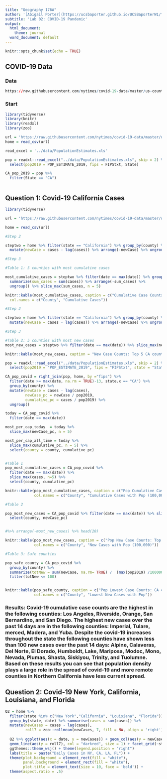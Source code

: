 ```yaml
---
title: "Geography 176A"
author: '[Abigail Porter](https://ucsbaporter.github.io/UCSBaporterW1/first-webpage/index.html)'
subtitle: 'Lab 02: COVID-19 Pandemic'
output:
  html_document:
    theme: journal
  word_document: default
---
```


```r
knitr::opts_chunk$set(echo = TRUE)
```

## COVID-19 Data

### Data

```r
https://raw.githubusercontent.com/nytimes/covid-19-data/master/us-counties.csv
```

### Start

```r
library(tidyverse)
library(knitr)
library(readxl)
library(zoo)

url = 'https://raw.githubusercontent.com/nytimes/covid-19-data/master/us-counties.csv'
home = read_csv(url)

read_excel = '../data/PopulationEstimates.xls'

pop = readxl::read_excel("../data/PopulationEstimates.xls", skip = 2) %>% 
  select(pop2019 = POP_ESTIMATE_2019, fips = FIPStxt, State)

CA_pop_2019 = pop %>%
  filter(State == "CA") 

```

```r

```

## Question 1: Covid-19 California Cases 

```r
library(tidyverse)

url = 'https://raw.githubusercontent.com/nytimes/covid-19-data/master/us-counties.csv'

home = read_csv(url)

#Step 2

steptwo = home %>% filter(state == "California") %>% group_by(county) %>% 
  mutate(newCase = cases - lag(cases)) %>% arrange(-newCase) %>% ungroup()

#Step 3

#Table 1: 5 counties with most cumulative cases

most_cumulative_cases = steptwo %>% filter(date == max(date)) %>% group_by(county) %>%
  summarize(sum_cases = sum(cases)) %>% arrange(-sum_cases) %>%
  ungroup() %>% slice_max(sum_cases, n = 5)

knitr::kable(most_cumulative_cases, caption = c("Cumulative Case Counts: Top 5 CA counties"),
  col.names = c("County", "Cumulative Cases"))

```



```r

#Step 2

steptwo = home %>% filter(state == "California") %>% group_by(county) %>% 
  mutate(newCase = cases - lag(cases)) %>% arrange(-newCase) %>% ungroup()

#Step 3

#Table 2: 5 counties with most new cases
most_new_cases = steptwo %>% filter(date == max(date)) %>% slice_max(newCase, n=5) %>% select (county, newCase)

knitr::kable(most_new_cases, caption = "New Case Counts: Top 5 CA counties", col.names = c("County", "New Cases"))

```


```r

pop = readxl::read_excel("../data/PopulationEstimates.xls", skip = 2) %>%
  select(pop2019 = "POP_ESTIMATE_2019", fips = "FIPStxt", state = "State")

CA_pop_covid = right_join(pop, home, by ="fips") %>% 
  filter(date >= max(date, na.rm = TRUE)-13, state.x == "CA") %>% 
  group_by(county) %>%
  mutate(newCase = cases - lag(cases),
         newCase_pc = newCase / pop2019,
         cumulative_pc = cases / pop2019) %>% 
  ungroup()

today = CA_pop_covid %>% 
  filter(date == max(date))

most_per_cap_today  = today %>% 
  slice_max(newCase_pc, n = 5)

most_per_cap_all_time = today %>% 
  slice_max(cumulative_pc, n = 5) %>% 
  select(county = county, cumulative_pc)


#Table 1
pop_most_cumulative_cases = CA_pop_covid %>% 
  filter(date == max(date)) %>% 
  slice_max(cases, n=5) %>% 
  select(county, cumulative_pc)

knitr::kable(pop_most_cumulative_cases, caption = c("Pop Cumulative Case Counts: Top 5 CA counties"),
             col.names = c("County", "Cumulative Cases with Pop (100,000)"))
```

```r
#Table 2

pop_most_new_cases = CA_pop_covid %>% filter(date == max(date)) %>% slice_max(newCase_pc, n=5) %>% 
  select(county, newCase_pc) 


#%>% arrange(-most_new_cases) %>% head(20)

knitr::kable(pop_most_new_cases, caption = c("Pop New Case Counts: Top 5 CA counties"),
             col.names = c("County", "New Cases with Pop (100,000)"))
```
```r
#Table 3: Safe counties

pop_safe_county = CA_pop_covid %>% 
  group_by(county) %>% 
  summarize(totNew = sum(newCase, na.rm= TRUE) /  (max(pop2019) /100000)) %>% 
  filter(totNew <= 100)


knitr::kable(pop_safe_county, caption = c("Pop Lowest Case Counts: CA counties"),
             col.names = c("County", "Lowest New Cases with Pop")) 


```
### Results:  Covid-19 cumulative case counts are the highest in the following counties: Los Angeles, Riverside, Orange, San Bernardino, and San Diego.  The highest new cases over the past 14 days are in the following counties: Imperial, Tulare, merced, Madera, and Yuba.  Despite the covid-19 increases throughout the state the following counties have shown less than 100 new cases over the past 14 days: Alpine, Calaveras, Del Norte, El Dorado, Humboldt, Lake, Mariposa, Modoc, Mono, Nevada, Plumas, Shasta, Siskiyou, Trinity, and Tuolumne.  Based on these results you can see that population density plays a large role in the spread of covid-19 and more remote counties in Northern California have less current spread.
    



## Question 2: Covid-19 New York, California, Louisiana, and Florida

```r

Q2 = home %>%
  filter(state %in% c("New York","California", "Louisiana", "Florida")) %>%
  group_by(state, date) %>% summarise(cases = sum(cases)) %>% 
  mutate(newCases = cases - lag(cases),
         roll7 = zoo::rollmean(newCases, 7, fill = NA, align = 'right')) %>% ungroup()  
  
  Q2 %>% ggplot(aes(x = date, y = newCases)) + geom_col(aes(y = newCases), col = NA, fill = "#F5B8B5") +
  geom_line(aes(y = roll7), col = "darkred", size = 1) + facet_grid(~state, scale = "free_y") +
  ggthemes::theme_wsj() + theme(legend.position = "right")
  labs(title = paste("Daily Cases in NY, CA, LA, FL")) +
  theme(plot.background = element_rect(fill = "white"),
        panel.background = element_rect(fill = "white"),
        plot.title = element_text(size = 10, face = 'bold')) +
  theme(aspect.ratio = .5)
```
```r

```








```r


```


